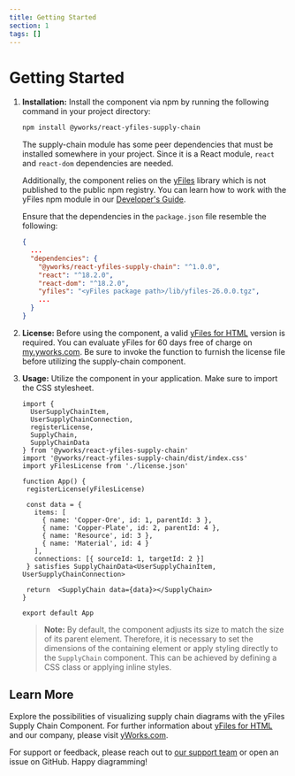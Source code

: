 ```yaml
---
title: Getting Started
section: 1
tags: []
---
```


# Getting Started

1. **Installation:**
   Install the component via npm by running the following command in your project directory:
   ```bash
   npm install @yworks/react-yfiles-supply-chain
   ```

   The supply-chain module has some peer dependencies that must be installed somewhere in your project. Since it is a React module, `react` and `react-dom` dependencies are needed.

   Additionally, the component relies on the [yFiles](https://www.yworks.com/yfiles-overview) library which is not published to the public npm registry. You can learn  how to work with the yFiles npm module in our [Developer's Guide](https://docs.yworks.com/yfileshtml/#/dguide/yfiles_npm_module).

   Ensure that the dependencies in the `package.json` file resemble the following:
   ```json
   {
     ...
     "dependencies": {
       "@yworks/react-yfiles-supply-chain": "^1.0.0",
       "react": "^18.2.0",
       "react-dom": "^18.2.0",
       "yfiles": "<yFiles package path>/lib/yfiles-26.0.0.tgz",
       ...
     }
   }
   ```

2. **License:**
   Before using the component, a valid [yFiles for HTML](https://www.yworks.com/products/yfiles-for-html) version is required. You can evaluate yFiles for 60 days free of charge on [my.yworks.com](https://my.yworks.com/signup?product=YFILES_HTML_EVAL).
   Be sure to invoke the <TypeLink type="registerLicense" /> function to furnish the license file before utilizing the supply-chain component.

3. **Usage:**
   Utilize the component in your application. Make sure to import the CSS stylesheet.

   ```tsx
   import {
     UserSupplyChainItem,
     UserSupplyChainConnection,
     registerLicense,
     SupplyChain,
     SupplyChainData
   } from '@yworks/react-yfiles-supply-chain'
   import '@yworks/react-yfiles-supply-chain/dist/index.css'
   import yFilesLicense from './license.json'

   function App() {
    registerLicense(yFilesLicense)

    const data = {
      items: [
        { name: 'Copper-Ore', id: 1, parentId: 3 },
        { name: 'Copper-Plate', id: 2, parentId: 4 },
        { name: 'Resource', id: 3 },
        { name: 'Material', id: 4 }
      ],
      connections: [{ sourceId: 1, targetId: 2 }]
    } satisfies SupplyChainData<UserSupplyChainItem, UserSupplyChainConnection>
    
    return  <SupplyChain data={data}></SupplyChain>
   }

   export default App
   ```

   > **Note:** By default, the <TypeLink type="SupplyChain" /> component adjusts its size to match the size of its parent element. Therefore, it is necessary to set the dimensions of the containing element or apply styling directly to the `SupplyChain` component. This can be achieved by defining a CSS class or applying inline styles.

## Learn More

Explore the possibilities of visualizing supply chain diagrams with the yFiles Supply Chain Component. For further information about [yFiles for HTML](https://www.yworks.com/yfiles-overview) and our company, please visit [yWorks.com](https://www.yworks.com).

For support or feedback, please reach out to [our support team](https://website.yworks.home/contact) or open an issue on GitHub. Happy diagramming!

